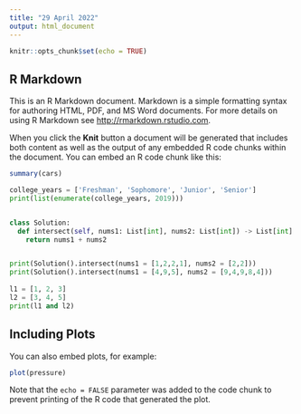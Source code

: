 ```yaml
---
title: "29 April 2022"
output: html_document
---
```


```r
knitr::opts_chunk$set(echo = TRUE)
```

## R Markdown

This is an R Markdown document. Markdown is a simple formatting syntax for authoring HTML, PDF, and MS Word documents. For more details on using R Markdown see <http://rmarkdown.rstudio.com>.

When you click the **Knit** button a document will be generated that includes both content as well as the output of any embedded R code chunks within the document. You can embed an R code chunk like this:

```r
summary(cars)
```

```python
college_years = ['Freshman', 'Sophomore', 'Junior', 'Senior']
print(list(enumerate(college_years, 2019)))


class Solution:
  def intersect(self, nums1: List[int], nums2: List[int]) -> List[int]:
    return nums1 + nums2


print(Solution().intersect(nums1 = [1,2,2,1], nums2 = [2,2]))
print(Solution().intersect(nums1 = [4,9,5], nums2 = [9,4,9,8,4]))   
        
l1 = [1, 2, 3]
l2 = [3, 4, 5]
print(l1 and l2)

```


## Including Plots

You can also embed plots, for example:

```r
plot(pressure)
```

Note that the `echo = FALSE` parameter was added to the code chunk to prevent printing of the R code that generated the plot.
